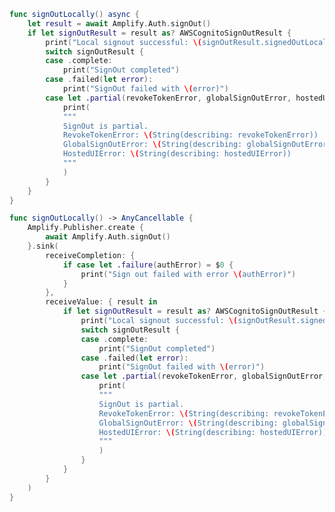 <BlockSwitcher>

<Block name="Async/Await">

```swift
func signOutLocally() async {
    let result = await Amplify.Auth.signOut()
    if let signOutResult = result as? AWSCognitoSignOutResult {
        print("Local signout successful: \(signOutResult.signedOutLocally)")
        switch signOutResult {
        case .complete:
            print("SignOut completed")
        case .failed(let error):
            print("SignOut failed with \(error)")
        case let .partial(revokeTokenError, globalSignOutError, hostedUIError):
            print(
            """
            SignOut is partial.
            RevokeTokenError: \(String(describing: revokeTokenError))
            GlobalSignOutError: \(String(describing: globalSignOutError))
            HostedUIError: \(String(describing: hostedUIError))
            """
            )
        }
    }
}
```

</Block>

<Block name="Combine">

```swift
func signOutLocally() -> AnyCancellable {
    Amplify.Publisher.create {
        await Amplify.Auth.signOut()
    }.sink(
        receiveCompletion: {
            if case let .failure(authError) = $0 {
                print("Sign out failed with error \(authError)")
            }
        },
        receiveValue: { result in
            if let signOutResult = result as? AWSCognitoSignOutResult {
                print("Local signout successful: \(signOutResult.signedOutLocally)")
                switch signOutResult {
                case .complete:
                    print("SignOut completed")
                case .failed(let error):
                    print("SignOut failed with \(error)")
                case let .partial(revokeTokenError, globalSignOutError, hostedUIError):
                    print(
                    """
                    SignOut is partial.
                    RevokeTokenError: \(String(describing: revokeTokenError))
                    GlobalSignOutError: \(String(describing: globalSignOutError))
                    HostedUIError: \(String(describing: hostedUIError))
                    """
                    )
                }
            }
        }
    )
}
```

</Block>

</BlockSwitcher>

